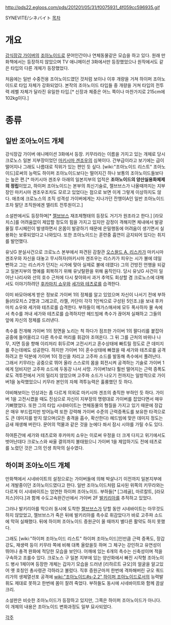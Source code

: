 http://pds22.egloos.com/pds/201201/05/31/f0075931_4f059cc596935.gif


SYNEVITE/シネバイト
[[목차]]

= 개요 =
[[강식장갑 가이버]]의 [[조아노이드]]로 문어인간이나 연체동물같은 모습을 하고 있다. 원래 만화책에서는 등장하지 않았으며 TV 애니메이션 3화에서만 등장했었으나 원작에서도 같은 타입의 다른 개체가 등장했었다.

처음에는 일반 수중전용 조아노이드였던 것처럼 보이나 이후 개량을 거쳐 하이퍼 조아노이드로 타입 자체가 강화되었다. 본작의 조아노이드 타입들 중 개량을 거쳐 타입의 전투력 레벨 자체가 달라진 유일한 타입.[* 신장과 체중은 어느 쪽이나 마찬가지로 215cm에 102kg이다.]

= 종류 =
== 일반 조아노이드 개체 ==
강식장갑 가이버 애니메이션 3화에서 등장. 키무라라는 이름을 가지고 있는 개체로 당시 크로노스 일본 지부장이었던 [[마키시마 겐조우]]의 심복이다. 간부급이라고 보기에는 급이 떨어지나 그래도 나름대로 직위가 있는 편인 듯 싶다. [wiki:"조아노이드 리스트" 조아노이드]로써의 능력도 하이퍼 조아노이드보다는 떨어지긴 하나 보통의 조아노이드들보다는 높은 편.[* 마키시마 겐조우 아래의 일본지부의 업적은 '''조아노이드의 양산실용화체제의 정립'''이었고, 하이퍼 조아노이드는 본부의 최신기술로, 젤브브스가 나올때까지는 지부장인 마키시마 겐조우조차도 모르고 있었다는 점으로 보면 이게 그렇게 이상하지도 않다. 애초에 크로노스의 조직 성격성 가이버에게는 지나가던 잔챙이A인 일반 조아노이드조차 말단 조직원에겐 엘리트 전투원이고.]

소설판에서도 등장하며[* [[젤브브스]] 재조제형태의 등장도 거기가 원조라고 한다.] [라모치스]를 어려움없이 제압할 정도의 힘을 가지고 있지만 감정이 격해지면 체내에서 발광물질 루시페린이 발생하면서 온몸이 발광하기 때문에 은밀행동에 어려움이 생기면서 실용화는 보류되었다고 나와있다. 또한 조아노이드는 훈련중 흡연이 금지되어 있다는 취지를 발언했다.

유닛G 분실사건으로 크로노스 본부에서 파견된 감찰관 [[오스왈드 A. 리스카]]가 마키시마 겐조우와 자신을 대놓고 무시하자(마키시마 겐조우는 리스카가 피우는 시가 불에 데일뻔하고 그는 리스카가 던지는 시가에 맞아 실제로 불에 데였다) 그의 건방진 언행을 되갚고 일본지부의 명예를 회복하기 위해 유닛탈환을 위해 움직인다. 당시 유닛G 사건이 일어난 나리사와 산의 호수 근처에 다시 찾아와서 과거 추억도 회상할 겸 크로노스에 대해서도 이야기하려던 [[후카마치 쇼우]]와 [[세가와 테츠로]]를 습격한다.

이미 바모아에게 받은 정보로 가이버 1의 정체를 알고 있었으며 자신이 나서기 전에 부하들(라모치스 2명과 그레고르, 라젤, 카단이 각각 1인씩으로 구성된 5인조.)을 보내 후카마치 쇼우와 세가와 테츠로를 습격한다. 부하들이 메가스매셔에 모두 폭사하자 물 속에서 촉수를 꺼내 세가와 테츠로를 습격하지만 헤드빔에 촉수가 끊어져 실패하고 그들의 앞에 자신의 정체를 드러낸다.

촉수를 전개해 가이버 1의 정면을 노리는 척 하다가 점프한 가이버 1의 팔다리를 붙잡아 공중에 들어올리고 다른 촉수로 머리를 휘감아 조여온다. 그 뒤 그를 근처의 바위나 나무, 지면 등을 향해 이리저리 휘두르며 고전시키고 혼수상태에 빠트릴 정도로 큰 데미지를 주는데에도 성공한다. 하지만 가이버 1이 혼수상태에 빠졌을 때 세가와 테츠로를 공격하려고 한 덕분에 가이버 1이 정신을 차리고 고주파 소드를 발동해 촉수에서 풀려난다. 그래서 키무라는 공중으로 뛰어 올라 스스로의 몸을 회전시켜 공격하는 기술로 가이버 1에게 덤비지만 고주파 소드에 두동강 나서 사망. 가이버1보다 훨씬 떨어지는 근력 증폭도로도 격투전에서 거의 밀리지 않았으며 고주파 소드가 나오기 전까지는 일방적으로 가이버1을 농락했었으니 키무라 본인의 자체 격투능력은 훌륭했던 듯 하다.

야비해보이는 인상과는 좀 다르게 의외로 마키시마 겐조의 충직한 부하인 듯 하다. 가이버 1을 고전시켰을 때도 진심으로 자신이 지부장의 명령대로 가이버를 잡았다면서 매우 기뻐했었다. 또한 그의 타입 시네바이트는 연체동물의 형질을 가지고 있기 때문에 장갑은 매우 부드럽지만 방어능력 또한 강력해 가이버 수준의 근력증폭도를 보유한 타격으로도 큰 데미지를 받지 않으며(모든 충격을 흡수, 확산한다) 헤드빔에 맞은 데미지 정도는 금새 재생해 버린다. 문어의 먹물과 같은 것을 눈에다 쏴서 잠시 시야를 가릴 수도 있다.

하여튼간에 세가와 테츠로와 후카마치 쇼우는 이로써 우정을 더 크게 다지고 위기에서도 벗어난데다 크로노스와 싸울 결의까지 불태웠으니 가이버 1을 제압하기도 전에 테츠로를 노렸던 것은 그의 인생 최악의 실수였다.

== 하이퍼 조아노이드 개체 ==
만화책에서 시네바이트의 설정으로는 가이버들에 의해 박살나기 이전까지 일본지부에서 개발중이던 조아노이드였다고 한다. 일반 조아노이드처럼 묘사된 위쪽의 키무라와는 다르게 이 시네바이트는 엄연한 하이퍼 조아노이드. 부하들[* [그레골], 마르칼트, [라모치스]이다.]과 함께 수도고속완간선에서 가이버 2F [[발키리아]]를 추적하고 있었다.

그러나 발키리아를 막으러 동시에 도착한 [[젤브브스]]가 당할 동안 시네바이트는 아무것도 하지 않았었고, 젤브브스가 죽은 뒤에 발키리아를 촉수로 휘감았다가 바로 고주파 소드에 막혀 실패했다. 뒤에 하이퍼 조아노이드 증원군이 올 때까지 별다른 활약도 하지 못했다. 

그래도 [wiki:"하이퍼 조아노이드 리스트" 하이퍼 조아노이드]인만큼 근력 증폭도, 장갑 강도, 재생력 등이 키무라 쪽에 비해 대폭 올랐을듯 하며 그 체구는 강인하고 유연성이 뛰어나 충격 완화에 적당한 모습을 보인다. 어깨에 있는 6개의 촉수는 신축성이며 적을 구속하고 조를수 있다. 크로노스 구 일본 지부에 있는 양산화에서 빠진 시작형 조아노이드 병사 1체이며 등장한 개체는 갑자기 모습을 드러낸 [리하르트 규오]의 얼굴을 알고있어 옛 호칭인 총사령관 각하라고 불렀다. 직후 증원군마저 한번에 격파해버린 규오 쿼드리가의 생체열선포 공격에 [[wiki:"조아노이드#s-2.2" 하이퍼 조아노이드]]로서의 능력발휘도 제대로 못하고 한번에 몸이 잘려 죽었다. 부하들도 동시에 시네바이트와 함께 끔살크리.

소설판은 비슷한 조아노이드가 등장하고 있지만, 그쪽은 하이퍼 조아노이드가 아니다. 이 개체의 내용은 조아노이드 변화과정도 일부 묘사되었다.


[[각주]]
